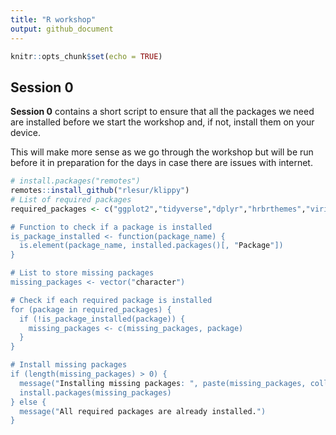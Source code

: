 ---
title: "R workshop"
output: github_document
---

```{r setup, include=FALSE}
knitr::opts_chunk$set(echo = TRUE)
```

## Session 0

**Session 0** contains a short script to ensure that all the packages we need are installed before we start the workshop and, if not, install them on your device. 

This will make more sense as we go through the workshop but will be run before it in preparation for the days in case there are issues with internet.

```{r}
# install.packages("remotes")
remotes::install_github("rlesur/klippy")
# List of required packages
required_packages <- c("ggplot2","tidyverse","dplyr","hrbrthemes","viridis","ggpubr","GGally","ggridges","tidyr","scales","deSolve","shinySIR","epiR","pROC","mixtools","broom","ggiraphExtra","MASS","bbmle","coda","rjags",spatstat","forecast","pacman","devtools","BiocManager")

# Function to check if a package is installed
is_package_installed <- function(package_name) {
  is.element(package_name, installed.packages()[, "Package"])
}

# List to store missing packages
missing_packages <- vector("character")

# Check if each required package is installed
for (package in required_packages) {
  if (!is_package_installed(package)) {
    missing_packages <- c(missing_packages, package)
  }
}

# Install missing packages
if (length(missing_packages) > 0) {
  message("Installing missing packages: ", paste(missing_packages, collapse = ", "))
  install.packages(missing_packages)
} else {
  message("All required packages are already installed.")
}

```

